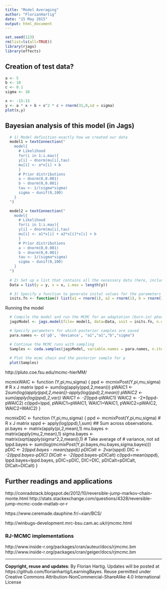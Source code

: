```yaml
---
title: "Model Averaging"
author: "FlorianHartig"
date: "15 May 2015"
output: html_document
--- 
```


```r
set.seed(123)
rm(list=ls(all=TRUE))
library(rjags)
library(effects)
```


## Creation of test data?

```r
a <- 5
b <- 10
c <- 0.1
sigma <- 10

x <- -15:15
y <- a * x + b + x^2 * c + rnorm(31,0,sd = sigma)
plot(x,y)
```



## Bayesian analysis of this model (in Jags)

```r
  # 1) Model definition exactly how we created our data 
  model1 = textConnection("
    model{
      # Likelihood
      for(i in 1:i.max){
      y[i] ~ dnorm(mu[i],tau)
      mu[i] <- a*x[i] + b
      }
      # Prior distributions
      a ~ dnorm(0,0.001)
      b ~ dnorm(0,0.001)
      tau <- 1/(sigma*sigma)
      sigma ~ dunif(0,100)
    }
  ")

  model2 = textConnection("
    model{
      # Likelihood
      for(i in 1:i.max){
      y[i] ~ dnorm(mu[i],tau)
      mu[i] <- a1*x[i] + a2*x[i]*x[i] + b
      }
      # Prior distributions
      a ~ dnorm(0,0.001)
      b ~ dnorm(0,0.001)
      tau <- 1/(sigma*sigma)
      sigma ~ dunif(0,100)
    }
  ")
  
  # 2) Set up a list that contains all the necessary data (here, including parameters of the prior distribution)
  Data = list(y = y, x = x, i.max = length(y))

  # 3) Specify a function to generate inital values for the parameters
  inits.fn <- function() list(a1 = rnorm(1), a2 = rnorm(1), b = rnorm(1), sigma = runif(1,1,100))

```

Running the model

```r
  # Compile the model and run the MCMC for an adaptation (burn-in) phase
  jagsModel <- jags.model(file= model1, data=Data, init = inits.fn, n.chains = 3, n.adapt= 1000)

  # Specify parameters for which posterior samples are saved
  para.names <- c('pD', 'deviance', "a1","a1","b","sigma")

  # Continue the MCMC runs with sampling
  Samples <- coda.samples(jagsModel, variable.names = para.names, n.iter = 5000)
  
  # Plot the mcmc chain and the posterior sample for p
  plot(Samples)
```








http://pluto.coe.fsu.edu/mcmc-hierMM/

mcmixWAIC <- function (Y,pi,mu,sigma) {
  ppd <- mcmixPost(Y,pi,mu,sigma)  # R x J matrix
  lppd <- sum(log(apply(ppd,2,mean)))
  pWAIC1 <- 2*sum(log(apply(ppd,2,mean))-apply(log(ppd),2,mean))
  pWAIC2 <- sum(apply(log(ppd),2,var))
  WAIC1 <- -2*(lppd-pWAIC1)
  WAIC2 <- -2*(lppd-pWAIC2)
  c(lppd=lppd, pWAIC1=pWAIC1, WAIC1=WAIC1, pWAIC2=pWAIC2, WAIC2=WAIC2)
}

mcmixDIC <- function (Y,pi,mu,sigma) {
  ppd <- mcmixPost(Y,pi,mu,sigma)  # R x J matrix
  sppd <- apply(log(ppd),1,sum) ## Sum across observations.
  pi.bayes <- matrix(apply(pi,2,mean),1)
  mu.bayes <- matrix(apply(mu,2,mean),1)
  sigma.bayes <- matrix(sqrt(apply(sigma^2,2,mean)),1) # Take average of
                                        # variance, not sd
  lppd.bayes <- sum(log(mcmixPost(Y,pi.bayes,mu.bayes,sigma.bayes)))
  pDIC <- 2*(lppd.bayes - mean(sppd))
  pDICalt <- 2*var(sppd)
  DIC <- -2*(lppd.bayes-pDIC)
  DICalt <- -2*(lppd.bayes-pDICalt)
  c(lppd=mean(sppd), lppd.bayes=lppd.bayes, pDIC=pDIC, DIC=DIC,
    pDICalt=pDICalt, DICalt=DICalt)
}



## Further readings and applications 


http://conradstack.blogspot.de/2012/10/reversible-jump-markov-chain-monte.html
http://stats.stackexchange.com/questions/4328/reversible-jump-mcmc-code-matlab-or-r

https://www.ceremade.dauphine.fr/~xian/BCS/

http://winbugs-development.mrc-bsu.cam.ac.uk/rjmcmc.html


### RJ-MCMC implementations 

http://www.inside-r.org/packages/cran/auteur/docs/rjmcmc.bm
http://www.inside-r.org/packages/cran/geiger/docs/rjmcmc.bm






---
**Copyright, reuse and updates**: By Florian Hartig. Updates will be posted at https://github.com/florianhartig/LearningBayes. Reuse permitted under Creative Commons Attribution-NonCommercial-ShareAlike 4.0 International License
